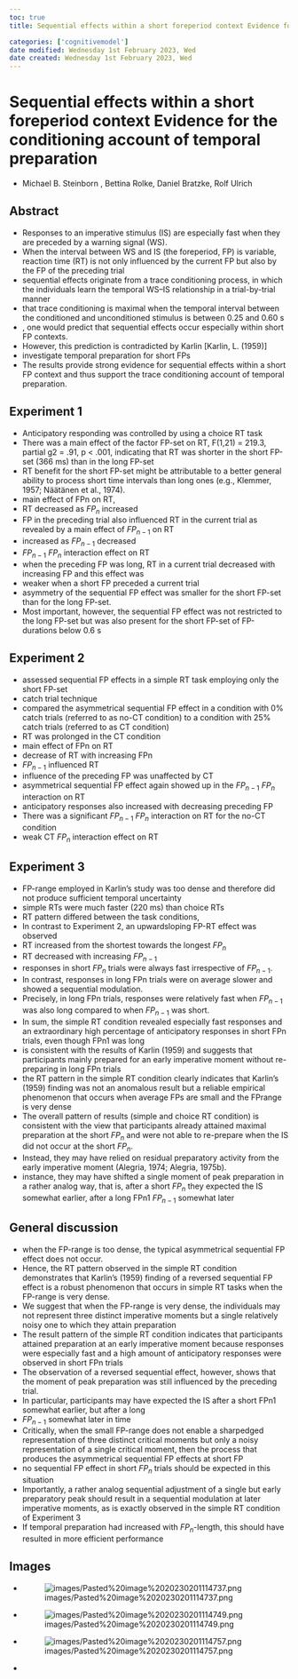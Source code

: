 ```yaml
---
toc: true
title: Sequential effects within a short foreperiod context Evidence for the conditioning account of temporal preparation

categories: ['cognitivemodel']
date modified: Wednesday 1st February 2023, Wed
date created: Wednesday 1st February 2023, Wed
---
```


# Sequential effects within a short foreperiod context Evidence for the conditioning account of temporal preparation
- Michael B. Steinborn , Bettina Rolke, Daniel Bratzke, Rolf Ulrich


## Abstract
- Responses to an imperative stimulus (IS) are especially fast when they are preceded by a warning signal (WS).
- When the interval between WS and IS (the foreperiod, FP) is variable, reaction time (RT) is not only influenced by the current FP but also by the FP of the preceding trial
- sequential effects originate from a trace conditioning process, in which the individuals learn the temporal WS–IS relationship in a trial-by-trial manner
- that trace conditioning is maximal when the temporal interval between the conditioned and unconditioned stimulus is between 0.25 and 0.60 s
- , one would predict that sequential effects occur especially within short FP contexts.
- However, this prediction is contradicted by Karlin [Karlin, L. (1959)]
- investigate temporal preparation for short FPs
- The results provide strong evidence for sequential effects within a short FP context and thus support the trace conditioning account of temporal preparation.

## Experiment 1
- Anticipatory responding was controlled by using a choice RT task
- There was a main effect of the factor FP-set on RT, F(1,21) = 219.3, partial g2 = .91, p < .001, indicating that RT was shorter in the short FP-set (366 ms) than in the long FP-set
- RT benefit for the short FP-set might be attributable to a better general ability to process short time intervals than long ones (e.g., Klemmer, 1957; Näätänen et al., 1974).
- main effect of FPn on RT,
- RT decreased as $FP_n$ increased
- FP in the preceding trial also influenced RT in the current trial as revealed by a main effect of $FP_{n-1}$ on RT
- increased as $FP_{n-1}$ decreased
- $FP_{n-1}$ $FP_n$ interaction effect on RT
- when the preceding FP was long, RT in a current trial decreased with increasing FP and this effect was
- weaker when a short FP preceded a current trial
- asymmetry of the sequential FP effect was smaller for the short FP-set than for the long FP-set.
- Most important, however, the sequential FP effect was not restricted to the long FP-set but was also present for the short FP-set of FP-durations below 0.6 s

## Experiment 2
- assessed sequential FP effects in a simple RT task employing only the short FP-set
- catch trial technique
- compared the asymmetrical sequential FP effect in a condition with 0% catch trials (referred to as no-CT condition) to a condition with 25% catch trials (referred to as CT condition)
- RT was prolonged in the CT condition
- main effect of FPn on RT
- decrease of RT with increasing FPn
- $FP_{n-1}$ influenced RT
- influence of the preceding FP was unaffected by CT
- asymmetrical sequential FP effect again showed up in the $FP_{n-1}$ $FP_n$ interaction on RT
- anticipatory responses also increased with decreasing preceding FP
- There was a significant $FP_{n-1}$ $FP_n$ interaction on RT for the no-CT condition
- weak CT $FP_n$ interaction effect on RT

## Experiment 3
- FP-range employed in Karlin's study was too dense and therefore did not produce sufficient temporal uncertainty
- simple RTs were much faster (220 ms) than choice RTs
- RT pattern differed between the task conditions,
- In contrast to Experiment 2, an upwardsloping FP-RT effect was observed
- RT increased from the shortest towards the longest $FP_n$
- RT decreased with increasing $FP_{n-1}$
- responses in short $FP_n$ trials were always fast irrespective of $FP_{n-1}$.
- In contrast, responses in long FPn trials were on average slower and showed a sequential modulation.
- Precisely, in long FPn trials, responses were relatively fast when $FP_{n-1}$ was also long compared to when $FP_{n-1}$ was short.
- In sum, the simple RT condition revealed especially fast responses and an extraordinary high percentage of anticipatory responses in short FPn trials, even though FPn1 was long
- is consistent with the results of Karlin (1959) and suggests that participants mainly prepared for an early imperative moment without re-preparing in long FPn trials
- the RT pattern in the simple RT condition clearly indicates that Karlin's (1959) finding was not an anomalous result but a reliable empirical phenomenon that occurs when average FPs are small and the FPrange is very dense
- The overall pattern of results (simple and choice RT condition) is consistent with the view that participants already attained maximal preparation at the short $FP_n$ and were not able to re-prepare when the IS did not occur at the short $FP_n$.
- Instead, they may have relied on residual preparatory activity from the early imperative moment (Alegria, 1974; Alegria, 1975b).
- instance, they may have shifted a single moment of peak preparation in a rather analog way, that is, after a short $FP_n$ they expected the IS somewhat earlier, after a long FPn1 $FP_{n-1}$ somewhat later

## General discussion
- when the FP-range is too dense, the typical asymmetrical sequential FP effect does not occur.
- Hence, the RT pattern observed in the simple RT condition demonstrates that Karlin's (1959) finding of a reversed sequential FP effect is a robust phenomenon that occurs in simple RT tasks when the FP-range is very dense.
- We suggest that when the FP-range is very dense, the individuals may not represent three distinct imperative moments but a single relatively noisy one to which they attain preparation
- The result pattern of the simple RT condition indicates that participants attained preparation at an early imperative moment because responses were especially fast and a high amount of anticipatory responses were observed in short FPn trials
- The observation of a reversed sequential effect, however, shows that the moment of peak preparation was still influenced by the preceding trial.
- In particular, participants may have expected the IS after a short FPn1 somewhat earlier, but after a long
- $FP_{n-1}$ somewhat later in time
- Critically, when the small FP-range does not enable a sharpedged representation of three distinct critical moments but only a noisy representation of a single critical moment, then the process that produces the asymmetrical sequential FP effects at short FP
- no sequential FP effect in short $FP_n$ trials should be expected in this situation
- Importantly, a rather analog sequential adjustment of a single but early preparatory peak should result in a sequential modulation at later imperative moments, as is exactly observed in the simple RT condition of Experiment 3
- If temporal preparation had increased with $FP_n$-length, this should have resulted in more efficient performance

## Images
- ![images/Pasted%20image%2020230201114737.png](images/Pasted%20image%2020230201114737.png)
- ![images/Pasted%20image%2020230201114749.png](images/Pasted%20image%2020230201114749.png)
- ![images/Pasted%20image%2020230201114757.png](images/Pasted%20image%2020230201114757.png)
- 



